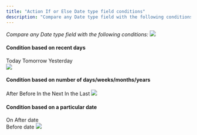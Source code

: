 ```yaml
---
title: "Action If or Else Date type field conditions"
description: "Compare any Date type field with the following conditions"
---
```


*Compare any Date type field with the following conditions:*
![](https://s3.amazonaws.com/cdn.freshdesk.com/data/helpdesk/attachments/production/48229985627/original/159LMUPQTU_FNrOAnKJinzRADJrxFb_CMg.png?1654169676)

#### Condition based on recent days
Today
Tomorrow
Yesterday  
![](https://s3.amazonaws.com/cdn.freshdesk.com/data/helpdesk/attachments/production/48229985759/original/wVPRMIZ00kH9kEt809SBzcNyGmwEyodnxA.png?1654169706)

#### Condition based on number of days/weeks/months/years
After
Before
In the Next
In the Last
![](https://s3.amazonaws.com/cdn.freshdesk.com/data/helpdesk/attachments/production/48229985895/original/qTOPWtgeMY84w6bc6CfqKtmBfWOh7aWdRQ.png?1654169728)

#### Condition based on a particular date
On
After date  
Before date
![](https://s3.amazonaws.com/cdn.freshdesk.com/data/helpdesk/attachments/production/48229986044/original/TLSgW1ER0tM-9b8o6fE_8uc60y56NnJVgg.png?1654169791)
